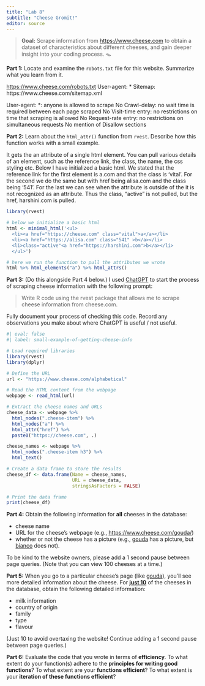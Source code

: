 ```yaml
---
title: "Lab 8"
subtitle: "Cheese Gromit!"
editor: source
---
```


> **Goal:** Scrape information from <https://www.cheese.com> to obtain a dataset
> of characteristics about different cheeses, and gain deeper insight into your
> coding process. 🪤

**Part 1:** Locate and examine the `robots.txt` file for this website. Summarize
what you learn from it.

<https://www.cheese.com/robots.txt>
User-agent: *
Sitemap: https://www.cheese.com/sitemap.xml

User-agent: *: anyone is allowed to scrape
No Crawl-delay: no wait time is required between each page scraped
No Visit-time entry: no restrictions on time that scraping is allowed
No Request-rate entry: no restrictions on simultaneous requests
No mention of Disallow sections

**Part 2:** Learn about the `html_attr()` function from `rvest`. Describe how
this function works with a small example.

It gets the an attribute of a single html element. You can pull various details of an element, such as the reference link, the class, the name, the css styling etc. Below I have initialized a basic html. We  stated that the reference link for the first element is a.com and that the class is 'vital'. For the second we do the same but with href being alisa.com and the class being '541'. For the last we can see when the attribute is outside of the <a></a> it is not recognized as an attribute. Thus the class, "active" is not pulled, but the href, harshini.com is pulled.

```r
library(rvest)

# below we initialize a basic html
html <- minimal_html('<ul>
  <li><a href="https://cheese.com" class="vital">a</a></li>
  <li><a href="https://alisa.com" class="541" >b</a></li>
  <li>class="active"<a href="https://harshini.com">b</a></li>
  </ul>')

# here we run the function to pull the attributes we wrote
html %>% html_elements("a") %>% html_attrs()


```


**Part 3:** (Do this alongside Part 4 below.) I 
used [ChatGPT](https://chat.openai.com/chat) to start the process of scraping
cheese information with the following prompt:

> Write R code using the rvest package that allows me to scrape cheese
> information from cheese.com.

Fully document your process of checking this code. Record any observations you
make about where ChatGPT is useful / not useful.

```r
#| eval: false
#| label: small-example-of-getting-cheese-info

# Load required libraries
library(rvest)
library(dplyr)

# Define the URL
url <- "https://www.cheese.com/alphabetical"

# Read the HTML content from the webpage
webpage <- read_html(url)

# Extract the cheese names and URLs
cheese_data <- webpage %>%
  html_nodes(".cheese-item") %>%
  html_nodes("a") %>%
  html_attr("href") %>%
  paste0("https://cheese.com", .)

cheese_names <- webpage %>%
  html_nodes(".cheese-item h3") %>%
  html_text()

# Create a data frame to store the results
cheese_df <- data.frame(Name = cheese_names,
                        URL = cheese_data,
                        stringsAsFactors = FALSE)

# Print the data frame
print(cheese_df)
```

**Part 4:** Obtain the following information for **all** cheeses in the
database:

-   cheese name
-   URL for the cheese's webpage (e.g., <https://www.cheese.com/gouda/>)
-   whether or not the cheese has a picture (e.g., 
[gouda](https://www.cheese.com/gouda/) has a picture, but 
[bianco](https://www.cheese.com/bianco/) does not).

To be kind to the website owners, please add a 1 second pause between page
queries. (Note that you can view 100 cheeses at a time.)

**Part 5:** When you go to a particular cheese's page (like 
[gouda](https://www.cheese.com/gouda/)), you'll see more detailed information
about the cheese. For [**just 10**]{.underline} of the cheeses in the database,
obtain the following detailed information:

-   milk information
-   country of origin
-   family
-   type
-   flavour

(Just 10 to avoid overtaxing the website! Continue adding a 1 second pause
between page queries.)

**Part 6:** Evaluate the code that you wrote in terms of **efficiency**. To
what extent do your function(s) adhere to the **principles for writing good functions**?
To what extent are your **functions efficient**? To what extent is your 
**iteration of these functions efficient**? 